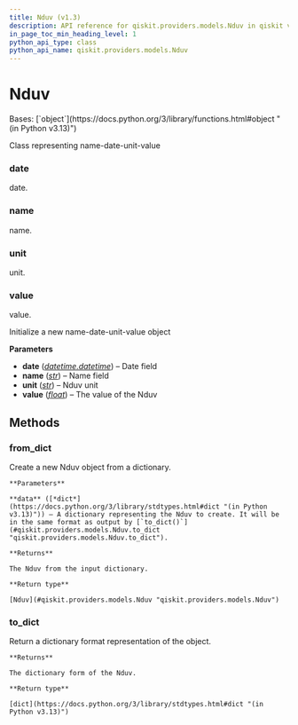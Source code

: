 ```yaml
---
title: Nduv (v1.3)
description: API reference for qiskit.providers.models.Nduv in qiskit v1.3
in_page_toc_min_heading_level: 1
python_api_type: class
python_api_name: qiskit.providers.models.Nduv
---
```


# Nduv

<Class id="qiskit.providers.models.Nduv" isDedicatedPage={true} github="https://github.com/Qiskit/qiskit/tree/stable/1.3/qiskit/providers/models/backendproperties.py#L27-L86" signature="qiskit.providers.models.Nduv(date, name, unit, value)" modifiers="class">
  Bases: [`object`](https://docs.python.org/3/library/functions.html#object "(in Python v3.13)")

  Class representing name-date-unit-value

  ### date

  <Attribute id="qiskit.providers.models.Nduv.date">
    date.
  </Attribute>

  ### name

  <Attribute id="qiskit.providers.models.Nduv.name">
    name.
  </Attribute>

  ### unit

  <Attribute id="qiskit.providers.models.Nduv.unit">
    unit.
  </Attribute>

  ### value

  <Attribute id="qiskit.providers.models.Nduv.value">
    value.
  </Attribute>

  Initialize a new name-date-unit-value object

  **Parameters**

  *   **date** ([*datetime.datetime*](https://docs.python.org/3/library/datetime.html#datetime.datetime "(in Python v3.13)")) – Date field
  *   **name** ([*str*](https://docs.python.org/3/library/stdtypes.html#str "(in Python v3.13)")) – Name field
  *   **unit** ([*str*](https://docs.python.org/3/library/stdtypes.html#str "(in Python v3.13)")) – Nduv unit
  *   **value** ([*float*](https://docs.python.org/3/library/functions.html#float "(in Python v3.13)")) – The value of the Nduv

  ## Methods

  ### from\_dict

  <Function id="qiskit.providers.models.Nduv.from_dict" github="https://github.com/Qiskit/qiskit/tree/stable/1.3/qiskit/providers/models/backendproperties.py#L51-L63" signature="from_dict(data)" modifiers="classmethod">
    Create a new Nduv object from a dictionary.

    **Parameters**

    **data** ([*dict*](https://docs.python.org/3/library/stdtypes.html#dict "(in Python v3.13)")) – A dictionary representing the Nduv to create. It will be in the same format as output by [`to_dict()`](#qiskit.providers.models.Nduv.to_dict "qiskit.providers.models.Nduv.to_dict").

    **Returns**

    The Nduv from the input dictionary.

    **Return type**

    [Nduv](#qiskit.providers.models.Nduv "qiskit.providers.models.Nduv")
  </Function>

  ### to\_dict

  <Function id="qiskit.providers.models.Nduv.to_dict" github="https://github.com/Qiskit/qiskit/tree/stable/1.3/qiskit/providers/models/backendproperties.py#L65-L77" signature="to_dict()">
    Return a dictionary format representation of the object.

    **Returns**

    The dictionary form of the Nduv.

    **Return type**

    [dict](https://docs.python.org/3/library/stdtypes.html#dict "(in Python v3.13)")
  </Function>
</Class>

